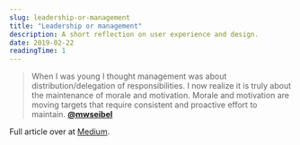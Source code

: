 ```yaml
---
slug: leadership-or-management
title: "Leadership or management"
description: A short reflection on user experience and design.
date: 2019-02-22
readingTime: 1
---
```


>When I was young I thought management was about distribution/delegation of responsibilities.  I now realize it is truly about the maintenance of morale and motivation.  Morale and motivation are moving targets that require consistent and proactive effort to maintain.
**<a href="https://twitter.com/mwseibel/status/1096436630347407360">@mwseibel</a>**

Full article over at <a href="https://bothsidesofthetable.com/the-one-thing-that-great-leaders-understand-ba479e48bd9e">Medium</a>.